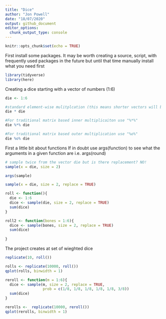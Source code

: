 ```yaml
---
title: "Dice"
author: "Jon Powell"
date: "18/07/2020"
output: github_document
editor_options: 
  chunk_output_type: console
---
```


```r
knitr::opts_chunk$set(echo = TRUE)
```

First install some packages. It may be worth creating a source, script, with frequently used packages in the future but until that time manually install what you need first

```r
library(tidyverse)
library(here)

```

Creating a dice starting with a vector of numbers (1:6)

```r
die <- 1:6

#standard element-wise mulitplcation (this means shorter vectors will be recyled in order to produce results if vectors are of uneven lengths)
die * die

#For traditional matrix based inner multiplicaiton use "%*%"
die %*% die

#For traditional matrix based outer multiplication use "%o%"
die %o% die

```

First a little bit about functions
If in doubt use args(function) to see what the arguments in a given function are i.e. args(round)

```r
# sample twice from the vector die but is there replacement? NO!
sample(x = die, size = 2)

args(sample)

sample(x = die, size = 2, replace = TRUE)

roll <- function(){
  die <- 1:6
  dice <- sample(die, size = 2, replace = TRUE)
  sum(dice)
}

roll2 <- function(bones = 1:6){
  dice <- sample(bones, size = 2, replace = TRUE)
  sum(dice)
  
}

```

The project creates at set of wieghted dice
```r

replicate(10, roll())

rolls <- replicate(10000, roll())
qplot(rolls, binwidth = 1)

reroll <- function(m = 1:6){
  dice <- sample(m, size = 2, replace = TRUE,
                 prob = c(1/8, 1/8, 1/8, 1/8, 1/8, 3/8))
  sum(dice)
}

rerolls <-  replicate(10000, reroll())
qplot(rerolls, binwidth = 1)

```


